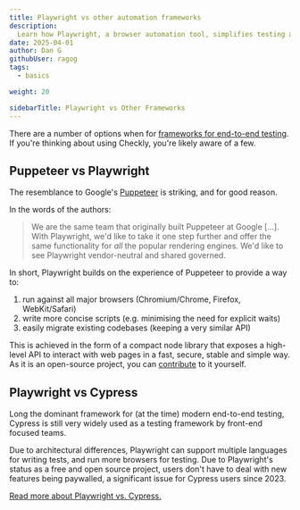 ```yaml
---
title: Playwright vs other automation frameworks
description: 
  Learn how Playwright, a browser automation tool, simplifies testing across Chrome, Firefox, and WebKit. Start building more reliable web applications today.
date: 2025-04-01
author: Dan G
githubUser: ragog
tags:
  - basics

weight: 20

sidebarTitle: Playwright vs Other Frameworks
---
```

There are a number of options when for [frameworks for end-to-end testing](https://www.checklyhq.com/blog/cypress-vs-selenium-vs-playwright-vs-puppeteer-speed-comparison/). If you're thinking about using Checkly, you're likely aware of a few.

## Puppeteer vs Playwright

The resemblance to Google's [Puppeteer](https://developer.chrome.com/docs/puppeteer) is striking, and for good reason.

In the words of the authors:

> We are the same team that originally built Puppeteer at Google [...]. With Playwright, we'd like to take it one step further and offer the same functionality for *all* the popular rendering engines. We'd like to see Playwright vendor-neutral and shared governed.

In short, Playwright builds on the experience of Puppeteer to provide a way to:
1. run against all major browsers (Chromium/Chrome, Firefox, WebKit/Safari)
2. write more concise scripts (e.g. minimising the need for explicit waits)
3. easily migrate existing codebases (keeping a very similar API)

This is achieved in the form of a compact node library that exposes a high-level API to interact with web pages in a fast, secure, stable and simple way. As it is an open-source project, you can [contribute](https://github.com/microsoft/playwright/blob/master/CONTRIBUTING.md) to it yourself.

## Playwright vs Cypress
Long the dominant framework for (at the time) modern end-to-end testing, Cypress is still very widely used as a testing framework by front-end focused teams. 

Due to architectural differences, Playwright can support multiple languages for writing tests, and run more browsers for testing. Due to Playwright's status as a free and open source project, users don't have to deal with new features being paywalled, a significant issue for Cypress users since 2023.

[Read more about Playwright vs. Cypress.](/learn/playwright/playwright-vs-cypress/)

